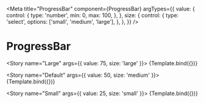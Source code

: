 
<Meta
  title="ProgressBar"
  component={ProgressBar}
  argTypes={{
    value: {
      control: {
        type: 'number',
        min: 0,
        max: 100,
      },
    },
    size: {
      control: {
        type: 'select',
        options: ['small', 'medium', 'large'],
      },
    },
  }}
/>


# ProgressBar

<Story name="Large" args={{ value: 75, size: 'large' }}>
  {Template.bind({})}
</Story>

<Story name="Default" args={{ value: 50, size: 'medium' }}>
  {Template.bind({})}
</Story>

<Story name="Small" args={{ value: 25, size: 'small' }}>
  {Template.bind({})}
</Story>
